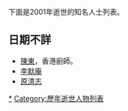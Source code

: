 {{YearTopicTOC|2001|逝世人物列表}}
{{C21YearInTopic|2001年}}
下面是2001年逝世的知名人士列表。

{{MonthTOC|2001年|逝世人物列表}}

== 日期不詳 ==
*[[陳東_(香港廚師)|陳東]]，香港廚師。
*[[李默庵|李默庵]]
*[[原清志|原清志]]

{{各年各月份逝世人物}}
{{Authority control}}

[[Category:2001年逝世|*]]
[[Category:歷年逝世人物列表|Category:歷年逝世人物列表]]